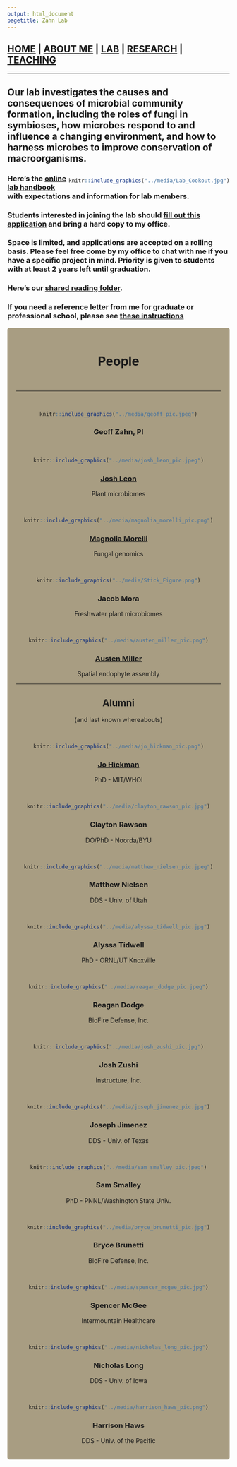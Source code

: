 ```yaml
---
output: html_document
pagetitle: Zahn Lab
---
```


<style type="text/css">
.main-container {
  max-width: 1800px;
  margin-left: auto;
  margin-right: auto;
}
</style>


## [HOME](http://gzahn.github.io/) | [ABOUT ME](http://gzahn.github.io/about-me/) | [LAB](http://gzahn.github.io/lab/) | [RESEARCH](http://gzahn.github.io/pubs-and-pres/) | [TEACHING](http://gzahn.github.io/coursemap/)

___

<style>
div.gray { background-color:#aabdaf; border-radius: 5px; padding: 20px;}
</style>
<div class = "gray">


## Our lab investigates the causes and consequences of microbial community formation, including the roles of fungi in symbioses, how microbes respond to and influence a changing environment, and how to harness microbes to improve conservation of macroorganisms.

<div style= "float:right;position: relative;">
```r
knitr::include_graphics("../media/Lab_Cookout.jpg")
```
</div>


### Here’s the [online lab handbook](https://github.com/gzahn/Lab_Manual/blob/master/README.md) with expectations and information for lab members.

### Students interested in joining the lab should [fill out this application](https://github.com/gzahn/Profile/raw/master/Student_Research_Application.docx) and bring a hard copy to my office.

### Space is limited, and applications are accepted on a rolling basis. Please feel free come by my office to chat with me if you have a specific project in mind. Priority is given to students with at least 2 years left until graduation.

### Here's our [shared reading folder](https://www.zotero.org/groups/415455/microbe_ecology/items?).

### If you need a reference letter from me for graduate or professional school, please see [these instructions](https://gzahn.github.io/lab/reference_letters.html)

</div>


<style>
div.blue { background-color:#a89d82; border-radius: 5px; padding: 20px;}
</style>
<div class = "blue">

<center>
# **People**
<br>

___

<br>

```r
knitr::include_graphics("../media/geoff_pic.jpeg")
```

### **Geoff Zahn, PI**
<br>


```r
knitr::include_graphics("../media/josh_leon_pic.jpeg")
```

### **[Josh Leon](https://jleon123.github.io/)**

Plant microbiomes

<br>


```r
knitr::include_graphics("../media/magnolia_morelli_pic.png")
```

### **[Magnolia Morelli](https://magnoliamorelli.github.io/)**

Fungal genomics

<br>


```r
knitr::include_graphics("../media/Stick_Figure.png")
```

### **Jacob Mora**

Freshwater plant microbiomes

<br>


```r
knitr::include_graphics("../media/austen_miller_pic.png")
```

### **[Austen Miller](https://amaceituna.github.io/)**

Spatial endophyte assembly

___

## **Alumni**

(and last known whereabouts)
<br>

<br>


```r
knitr::include_graphics("../media/jo_hickman_pic.png")
```

### **[Jo Hickman](https://kjehickman.github.io)**

PhD - MIT/WHOI

<br>


```r
knitr::include_graphics("../media/clayton_rawson_pic.jpg")
```

### **Clayton Rawson**

DO/PhD - Noorda/BYU

<br>

```r
knitr::include_graphics("../media/matthew_nielsen_pic.jpeg")
```

### **Matthew Nielsen**

DDS - Univ. of Utah

<br>

```r
knitr::include_graphics("../media/alyssa_tidwell_pic.jpg")
```

### **Alyssa Tidwell**

PhD - ORNL/UT Knoxville

<br>

```r
knitr::include_graphics("../media/reagan_dodge_pic.jpeg")
```

### **Reagan Dodge**

BioFire Defense, Inc.

<br>

```r
knitr::include_graphics("../media/josh_zushi_pic.jpg")
```

### **Josh Zushi**

Instructure, Inc.

<br>

```r
knitr::include_graphics("../media/joseph_jimenez_pic.jpg")
```

### **Joseph Jimenez**

DDS - Univ. of Texas

<br>

```r
knitr::include_graphics("../media/sam_smalley_pic.jpeg")
```

### **Sam Smalley**

PhD - PNNL/Washington State Univ.


<br>

```r
knitr::include_graphics("../media/bryce_brunetti_pic.jpg")
```

### **Bryce Brunetti**

BioFire Defense, Inc.

<br>

```r
knitr::include_graphics("../media/spencer_mcgee_pic.jpg")
```

### **Spencer McGee**

Intermountain Healthcare

<br>

```r
knitr::include_graphics("../media/nicholas_long_pic.jpg")
```

### **Nicholas Long**

DDS - Univ. of Iowa

<br>

```r
knitr::include_graphics("../media/harrison_haws_pic.png")
```

### **Harrison Haws**

DDS - Univ. of the Pacific







</center>
